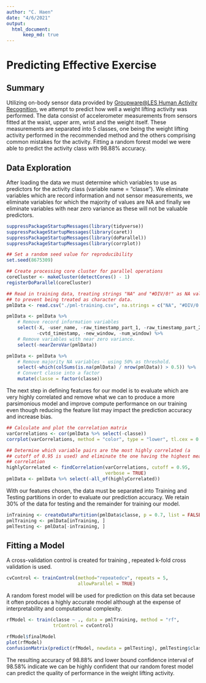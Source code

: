 ```yaml
---
author: "C. Haen"
date: "4/6/2021"
output:
  html_document:
      keep_md: true
---
```


# Predicting Effective Exercise

## Summary

Utilizing on-body sensor data provided by [Groupware@LES Human Activity Recognition](http://groupware.les.inf.puc-rio.br/har), we attempt to predict how well a weight lifting activity was performed. The data consist of accelerometer measurements from sensors fitted at the waist, upper arm, wrist and the weight itself. These measurements are separated into 5 classes, one being the weight lifting activity performed in the recommended method and the others comprising common mistakes for the activity. Fitting a random forest model we were able to predict the activity class with 98.88% accuracy.

## Data Exploration

After loading the data we must determine which variables to use as predictors for the activity class (variable name = "classe"). We eliminate variables which are record information and not sensor measurements, we eliminate variables for which the majority of values are NA and finally we eliminate variables with near zero variance as these will not be valuable predictors.

```r
suppressPackageStartupMessages(library(tidyverse))
suppressPackageStartupMessages(library(caret))
suppressPackageStartupMessages(library(doParallel))
suppressPackageStartupMessages(library(corrplot))

## Set a random seed value for reproducibility
set.seed(8675309)

## Create processing core cluster for parallel operations
coreCluster <- makeCluster(detectCores() - 1)
registerDoParallel(coreCluster)

## Read in training data, treating strings "NA" and "#DIV/0!" as NA values
## to prevent being treated as character data.
pmlData <- read.csv("./pml-training.csv", na.strings = c("NA", "#DIV/0!"))

pmlData <- pmlData %>%
    # Remove record information variables
    select(-X, -user_name, -raw_timestamp_part_1, -raw_timestamp_part_2,
           -cvtd_timestamp, -new_window, -num_window) %>%
    # Remove variables with near zero variance.
    select(-nearZeroVar(pmlData))

pmlData <- pmlData %>%
    # Remove majority NA variables - using 50% as threshold.
    select(-which(colSums(is.na(pmlData) / nrow(pmlData)) > 0.5)) %>%
    # Convert classe into a factor
    mutate(classe = factor(classe))
```

The next step in defining features for our model is to evaluate which are very highly correlated and remove what we can to produce a more parsimonious model and improve compute performance on our training even though reducing the feature list may impact the prediction accuracy and increase bias.

```r
## Calculate and plot the correlation matrix
varCorrelations <- cor(pmlData %>% select(-classe))
corrplot(varCorrelations, method = "color", type = "lower", tl.cex = 0.6)

## Determine which variable pairs are the most highly correlated (a
## cutoff of 0.95 is used) and eliminate the one having the highest mean
## correlation
highlyCorrelated <- findCorrelation(varCorrelations, cutoff = 0.95, 
                                    verbose = TRUE)
pmlData <- pmlData %>% select(-all_of(highlyCorrelated))
```

With our features chosen, the data must be separated into Training and Testing partitions in order to evaluate our prediction accuracy. We retain 30% of the data for testing and the remainder for training our model.

```r
inTraining <- createDataPartition(pmlData$classe, p = 0.7, list = FALSE)
pmlTraining <- pmlData[inTraining, ]
pmlTesting <- pmlData[-inTraining, ]
```

## Fitting a Model

A cross-validation control is created for training , repeated k-fold cross validation is used.

```r
cvControl <- trainControl(method="repeatedcv", repeats = 5, 
                          allowParallel = TRUE)
```

A random forest model will be used for prediction on this data set because it often produces a highly accurate model although at the expense of interpretability and computational complexity.

```r
rfModel <- train(classe ~ ., data = pmlTraining, method = "rf",
                 trControl = cvControl)

rfModel$finalModel
plot(rfModel)
confusionMatrix(predict(rfModel, newdata = pmlTesting), pmlTesting$classe)
```

The resulting accuracy of 98.88% and lower bound confidence interval of 98.58% indicate we can be highly confident that our random forest model can predict the quality of performance in the weight lifting activity.